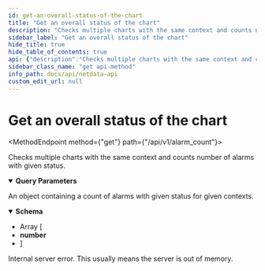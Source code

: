 ```yaml
---
id: get-an-overall-status-of-the-chart
title: "Get an overall status of the chart"
description: "Checks multiple charts with the same context and counts number of alarms with given status."
sidebar_label: "Get an overall status of the chart"
hide_title: true
hide_table_of_contents: true
api: {"description":"Checks multiple charts with the same context and counts number of alarms with given status.","parameters":[{"in":"query","name":"context","description":"Specify context which should be checked.","required":false,"allowEmptyValue":true,"schema":{"type":"array","items":{"type":"string"},"default":["system.cpu"]}},{"in":"query","name":"status","description":"Specify alarm status to count.","required":false,"allowEmptyValue":true,"schema":{"type":"string","enum":["REMOVED","UNDEFINED","UNINITIALIZED","CLEAR","RAISED","WARNING","CRITICAL"],"default":"RAISED"}}],"responses":{"200":{"description":"An object containing a count of alarms with given status for given contexts.","content":{"application/json":{"schema":{"type":"array","items":{"type":"number"}}}}},"500":{"description":"Internal server error. This usually means the server is out of memory."}},"method":"get","path":"/api/v1/alarm_count","servers":[{"url":"https://registry.my-netdata.io"},{"url":"http://registry.my-netdata.io"},{"url":"http://localhost:19999"}],"info":{"title":"Netdata API","description":"Real-time performance and health monitoring.","version":"1.38"},"postman":{"name":"Get an overall status of the chart","description":{"content":"Checks multiple charts with the same context and counts number of alarms with given status.","type":"text/plain"},"url":{"path":["api","v1","alarm_count"],"host":["{{baseUrl}}"],"query":[{"disabled":false,"description":{"content":"Specify context which should be checked.","type":"text/plain"},"key":"context","value":""},{"disabled":false,"description":{"content":"Specify alarm status to count.","type":"text/plain"},"key":"status","value":""}],"variable":[]},"header":[{"key":"Accept","value":"application/json"}],"method":"GET"}}
sidebar_class_name: "get api-method"
info_path: docs/api/netdata-api
custom_edit_url: null
---
```



<h1 className={"openapi__heading"}>Get an overall status of the chart</h1>

<MethodEndpoint method={"get"} path={"/api/v1/alarm_count"}></MethodEndpoint>



Checks multiple charts with the same context and counts number of alarms with given status.

<details style={{"marginBottom":"1rem"}} className={"openapi-markdown__details"} data-collapsed={false} open={true}><summary style={{}}><strong>Query Parameters</strong></summary><div><ul><ParamsItem className={"paramsItem"} param={{"in":"query","name":"context","description":"Specify context which should be checked.","required":false,"allowEmptyValue":true,"schema":{"type":"array","items":{"type":"string"},"default":["system.cpu"]}}}></ParamsItem><ParamsItem className={"paramsItem"} param={{"in":"query","name":"status","description":"Specify alarm status to count.","required":false,"allowEmptyValue":true,"schema":{"type":"string","enum":["REMOVED","UNDEFINED","UNINITIALIZED","CLEAR","RAISED","WARNING","CRITICAL"],"default":"RAISED"}}}></ParamsItem></ul></div></details><div><div><ApiTabs><TabItem label={"200"} value={"200"}><div>

An object containing a count of alarms with given status for given contexts.

</div><div><MimeTabs className={"openapi-tabs__mime"} schemaType={"response"}><TabItem label={"application/json"} value={"application/json"}><SchemaTabs className={"openapi-tabs__schema"}><TabItem label={"Schema"} value={"Schema"}><details style={{}} className={"openapi-markdown__details"} data-collapsed={false} open={true}><summary style={{"textAlign":"left"}}><strong>Schema</strong></summary><div style={{"textAlign":"left","marginLeft":"1rem"}}></div><ul style={{"marginLeft":"1rem"}}><li><div style={{"fontSize":"var(--ifm-code-font-size)","opacity":"0.6","marginLeft":"-.5rem","paddingBottom":".5rem"}}>Array [</div></li><li><div><strong>number</strong></div></li><li><div style={{"fontSize":"var(--ifm-code-font-size)","opacity":"0.6","marginLeft":"-.5rem"}}>]</div></li></ul></details></TabItem><TabItem label={"Example (from schema)"} value={"Example (from schema)"}><ResponseSamples responseExample={"[\n  0\n]"} language={"json"}></ResponseSamples></TabItem></SchemaTabs></TabItem></MimeTabs></div></TabItem><TabItem label={"500"} value={"500"}><div>

Internal server error. This usually means the server is out of memory.

</div><div></div></TabItem></ApiTabs></div></div>
      